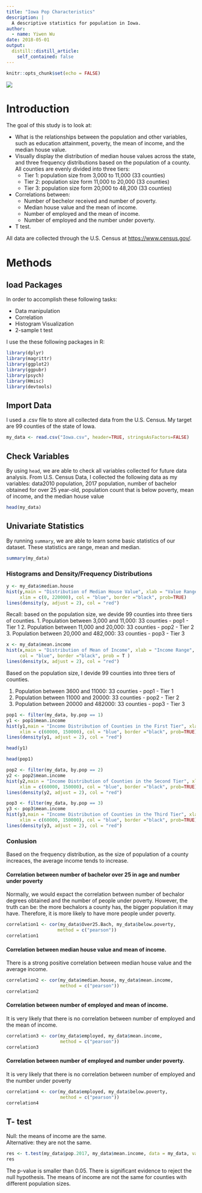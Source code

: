 ```yaml
---
title: "Iowa Pop Characteristics"
description: |
  A descriptive statistics for population in Iowa.
author:
  - name: Yiwen Wu
date: 2018-05-01
output:
  distill::distill_article:
    self_contained: false
---
```



```r
knitr::opts_chunk$set(echo = FALSE)
```


![](https://upload.wikimedia.org/wikipedia/commons/f/fc/Blank_Iowa_county_map_with_county_names.svg)


# Introduction

The goal of this study is to look at: 

* What is the relationships between the population and other variables, such as education attainment, poverty, the mean of income, and the median house value.
* Visually display the distribution of median house values across the state, and three frequency distributions based on the population of a county. All counties are evenly divided into three tiers:
    + Tier 1: population size from 3,000 to 11,000 (33 counties)
    + Tier 2: population size form 11,000 to 20,000 (33 counties)
    + Tier 3: population size form 20,000 to 48,200 (33 counties)
* Correlations between:
    + Number of bechelor received and number of poverty.
    + Median house value and the mean of income.
    + Number of employed and the mean of income.
    + Number of employed and the number under poverty.
* T test.  

All data are collected through the U.S. Census at <https://www.census.gov/>. 
    
    
# Methods



## load Packages 

In order to accomplish these following tasks: 

* Data manipulation
* Correlation
* Histogram Visualization
* 2-sample t test

I use the these following packages in R:

```r
library(dplyr)
library(magrittr)
library(ggplot2)
library(ggpubr)
library(psych)
library(Hmisc)
library(devtools)
```

## Import Data
I used a .csv file to store all collected data from the U.S. Census. My target are 99 counties of the state of Iowa.

```r
my_data <- read.csv("Iowa.csv", header=TRUE, stringsAsFactors=FALSE)
```



## Check Variables 
By using `head`, we are able to check all variables collected for future data analysis. From U.S. Census Data, I collected the following data as my variables: data2010 population, 2017 population, number of bachelor obtained for over 25 year-old, population count that is below poverty, mean of income, and the median house value

```r
head(my_data)
```

## Univariate Statistics 
By running `summary`, we are able to learn some basic statistics of our dataset. These statistics are range, mean and median.

```r
summary(my_data)
```



### Histograms and Density/Frequency Distributions

```r
y <- my_data$median.house
hist(y,main = "Distribution of Median House Value", xlab = "Value Range", 
     xlim = c(0, 220000), col = "blue", border ="black", prob=TRUE)
lines(density(y, adjust = 2), col = "red")

```

Recall: based on the population size, we devide 99 counties into three tiers of counties.
1. Population between 3,000 and 11,000: 33 counties - pop1 - Tier 1
2. Population between 11,000 and 20,000: 33 counties - pop2 - Tier 2
3. Population between 20,000 and 482,000: 33 counties - pop3 - Tier 3

```r
x <- my_data$mean.income
hist(x,main = "Distribution of Mean of Income", xlab = "Income Range", 
     col = "blue", border ="black", prob = T )
lines(density(x, adjust = 2), col = "red")

```



Based on the population size, I devide 99 counties into three tiers of counties.

1. Population between 3600 and 11000: 33 counties - pop1 - Tier 1
2. Population between 11000 and 20000: 33 counties - pop2 - Tier 2
3. Population between 20000 and 482000: 33 counties - pop3 - Tier 3





```r
pop1 <- filter(my_data, by.pop == 1)
y1 <- pop1$mean.income
hist(y1,main = "Income Distribution of Counties in the First Tier", xlab = "Income Range",
     xlim = c(60000, 150000), col = "blue", border ="black", prob=TRUE)
lines(density(y1, adjust = 2), col = "red")

```

```r
head(y1)
```

```r
head(pop1)
```



```r
pop2 <- filter(my_data, by.pop == 2)
y2 <- pop2$mean.income
hist(y2,main = "Income Distribution of Counties in the Second Tier", xlab = "Income Range", 
     xlim = c(60000, 150000), col = "blue", border ="black", prob=TRUE)
lines(density(y2, adjust = 2), col = "red")

```


```r
pop3 <- filter(my_data, by.pop == 3)
y3 <- pop3$mean.income
hist(y3,main = "Income Distribution of Counties in the Third Tier", xlab = "Income Range",
     xlim = c(60000, 150000), col = "blue", border ="black", prob=TRUE)
lines(density(y3, adjust = 2), col = "red")
```

### Conlusion
Based on the frequency distribution, as the size of population of a county increaces, the average income tends to increase.

#### Correlation between number of bachelor over 25 in age and number under poverty
Normally, we would expact the correlation between number of bechalor degrees obtained and the number of people under poverty. However, the truth can be: the more bechalors a county has, the bigger population it may have. Therefore, it is more likely to have more people under poverty.

```r
correlation1 <- cor(my_data$Over25.Bach, my_data$below.poverty, 
                   method = c("pearson"))
correlation1

```

#### Correlation between median house value and mean of income.
There is a strong positive correlation between median house value and the average income. 

```r
correlation2 <- cor(my_data$median.house, my_data$mean.income, 
                    method = c("pearson"))
correlation2

```

#### Correlation between number of employed and mean of income.
It is very likely that there is no correlation between number of employed and the mean of income.

```r
correlation3 <- cor(my_data$employed, my_data$mean.income, 
                    method = c("pearson"))
correlation3

```

#### Correlation between number of employed and number under poverty.
It is very likely that there is no correlation between number of employed and the number under poverty

```r
correlation4 <- cor(my_data$employed, my_data$below.poverty, 
                    method = c("pearson"))
correlation4

```


## T- test
Null: the means of income are the same.\
Alternative: they are not the same.


```r
res <- t.test(my_data$pop.2017, my_data$mean.income, data = my_data, var.equal = TRUE)
res
```

The p-value is smaller than 0.05. There is significant evidence to reject the null hypothesis. The means of income are not the same for counties with different population sizes. 





